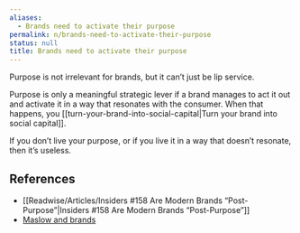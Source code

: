 ```yaml
---
aliases:
  - Brands need to activate their purpose
permalink: n/brands-need-to-activate-their-purpose
status: null
title: Brands need to activate their purpose
---
```

Purpose is not irrelevant for brands, but it can’t just be lip service.

Purpose is only a meaningful strategic lever if a brand manages to act it out and activate it in a way that resonates with the consumer. When that happens, you [[turn-your-brand-into-social-capital|Turn your brand into social capital]].

If you don’t live your purpose, or if you live it in a way that doesn’t resonate, then it’s useless.

## References

- [[Readwise/Articles/Insiders #158 Are Modern Brands “Post-Purpose”|Insiders #158 Are Modern Brands “Post-Purpose”]]
- [Maslow and brands](https://nebulab.com/newsletter/maslow-and-brands)
